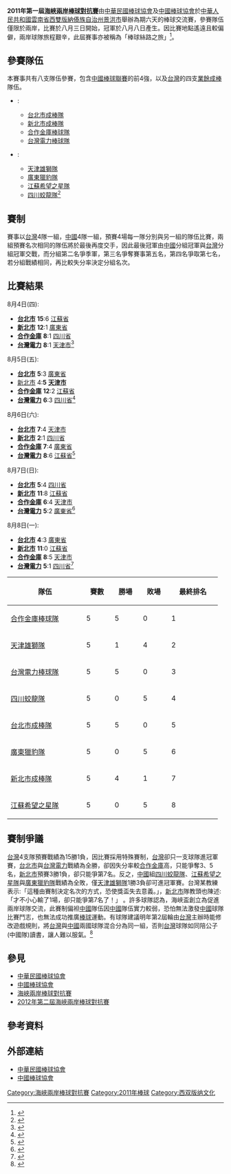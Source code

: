 '''2011年第一屆[[海峽兩岸棒球對抗賽|海峽兩岸棒球對抗賽]]'''由[[中華民國棒球協會|中華民國棒球協會]]及[[中國棒球協會|中國棒球協會]]於[[中華人民共和國|中華人民共和國]][[雲南省|雲南省]][[西雙版納傣族自治州|西雙版納傣族自治州]][[景洪市|景洪市]]舉辦為期六天的棒球交流賽，參賽隊伍僅限於兩岸，比賽於八月三日開始，冠軍於八月八日產生。因比賽地點遙遠且較偏僻，兩岸球隊旅程艱辛，此屆賽事亦被稱為「棒球絲路之旅」<ref> {{cite news| first =育光| last =吳| title =棒球絲路之旅 兩岸八強交鋒| date =2011-08-05| publisher =中時集團| url =http://news.chinatimes.com/sports/11051208/112011080500477.html| work =中時電子報| accessdate =2011-08-06| language =zh-tw}}{{dead link|date=十一月 2017 |bot=InternetArchiveBot }}</ref>。

==參賽隊伍==
本賽事共有八支隊伍參賽，包含[[中國棒球聯賽|中國棒球聯賽]]的前4強，以及[[台灣|台灣]]的四支[[業餘成棒|業餘成棒]]隊伍。

* {{ROC}}:
** [[台北市成棒隊|台北市成棒隊]]
** [[新北市成棒隊|新北市成棒隊]]
** [[合作金庫棒球隊|合作金庫棒球隊]]
** [[台灣電力棒球隊|台灣電力棒球隊]]



* {{PRC}}:
** [[天津雄獅隊|天津雄獅隊]]
** [[廣東獵豹隊|廣東獵豹隊]]
** [[江蘇希望之星隊|江蘇希望之星隊]]
** [[四川蛟龍隊|四川蛟龍隊]]<ref> {{cite news| first =育光| last =吳| title =海峽盃棒賽 發配邊疆好冷清| date =2011-08-03| publisher =中時集團| url =http://news.chinatimes.com/sports/11051208/112011080300504.html| work =中時電子報| accessdate =2011-08-06| language =zh-tw}}{{dead link|date=十一月 2017 |bot=InternetArchiveBot }}</ref>

==賽制==
賽事以[[台灣|台灣]]4隊一組，[[中國|中國]]4隊一組，預賽4場每一隊分別與另一組的隊伍比賽，兩組預賽名次相同的隊伍將於最後再度交手，因此最後冠軍由[[中國|中國]]分組冠軍與[[台灣|台灣]]分組冠軍交戰，而分組第二名爭季軍，第三名爭奪賽事第五名，第四名爭取第七名，若分組戰績相同，再比較失分率決定分組名次。


==比賽結果==

8月4日(四):
* '''[[台北市成棒隊|台北市]]''' '''15''':6  [[江蘇希望之星隊|江蘇省]]
* '''[[新北市成棒隊|新北市]]''' '''12''':1  [[廣東獵豹隊|廣東省]]
* '''[[合作金庫棒球隊|合作金庫]]''' '''8''':1 [[四川蛟龍隊|四川省]]
* '''[[台灣電力棒球隊|台灣電力]]''' '''8''':1 [[天津雄獅隊|天津市]]<ref> {{cite news| first =育光| last =吳| title =大陸隊練兵 台灣首日全勝| date =2011-08-05| publisher =中時集團| url =http://news.chinatimes.com/sports/11051202/112011080500466.html| work =中時電子報| accessdate =2011-08-06| language =zh-tw}}{{dead link|date=十一月 2017 |bot=InternetArchiveBot }}</ref>

8月5日(五):
* '''[[台北市成棒隊|台北市]]''' '''5''':3 [[廣東獵豹隊|廣東省]]
* [[新北市成棒隊|新北市]] 4:'''5''' '''[[天津雄獅隊|天津市]]'''
* '''[[合作金庫棒球隊|合作金庫]]''' '''12''':2 [[江蘇希望之星隊|江蘇省]]
* '''[[台灣電力棒球隊|台灣電力]]''' '''6''':3 [[四川蛟龍隊|四川省]]<ref>{{cite news | first = 靖平 | last = 婁 | title = 兩岸棒球賽 新北市4:5輸給天津隊 | date = 2011-08-05 | publisher = udn.com | url = http://udn.com/NEWS/BREAKINGNEWS/BREAKINGNEWS7/6508688.shtml | work = 聯合新聞網 | accessdate = 2011-08-07 | language = zh-tw | deadurl = yes | archiveurl = https://archive.is/20120715125633/http://udn.com/NEWS/BREAKINGNEWS/BREAKINGNEWS7/6508688.shtml | archivedate = 2012-07-15 }}</ref>

8月6日(六):
* '''[[台北市成棒隊|台北市]]''' '''7''':4 [[天津雄獅隊|天津市]]
* '''[[新北市成棒隊|新北市]]''' '''2''':1 [[四川蛟龍隊|四川省]]
* '''[[合作金庫棒球隊|合作金庫]]''' '''7''':4 [[廣東獵豹隊|廣東省]]
* '''[[台灣電力棒球隊|台灣電力]]''' '''8''':6 [[江蘇希望之星隊|江蘇省]]<ref>{{cite news | first = 靖平 | last = 婁 | title = 陸展細膩球技 台灣4隊險勝 | date = 2011-08-07 | publisher = udn.com | url = http://udn.com/NEWS/SPORTS/SPO1/6510875.shtml | work = 聯合新聞網 | accessdate = 2011-08-07 | language = zh-tw | deadurl = yes | archiveurl = https://archive.is/20120719150515/http://udn.com/NEWS/SPORTS/SPO1/6510875.shtml | archivedate = 2012-07-19 }}</ref>

8月7日(日):
* '''[[台北市成棒隊|台北市]]''' '''5''':4 [[四川蛟龍隊|四川省]]
* '''[[新北市成棒隊|新北市]]''' '''11''':8 [[江蘇希望之星隊|江蘇省]]
* '''[[合作金庫棒球隊|合作金庫]]''' '''6''':4 [[天津雄獅隊|天津市]]
* '''[[台灣電力棒球隊|台灣電力]]''' '''5''':2 [[廣東獵豹隊|廣東省]]<ref>{{cite news| first =靖平| last =婁| title =海峽盃棒球賽 合庫、天津隊爭冠| date =2011-08-07| publisher =udn.com| url =http://udn.com/NEWS/BREAKINGNEWS/BREAKINGNEWS7/6511515.shtml| work =聯合新聞網| accessdate =2011-08-08| language =zh-tw| deadurl =yes| archiveurl =https://archive.is/20120728180944/http://udn.com/NEWS/BREAKINGNEWS/BREAKINGNEWS7/6511515.shtml| archivedate =2012-07-28}}</ref>

8月8日(一):
* '''[[台北市成棒隊|台北市]]''' '''4''':3 [[廣東獵豹隊|廣東省]]
* '''[[新北市成棒隊|新北市]]''' '''11''':0 [[江蘇希望之星隊|江蘇省]]
* '''[[合作金庫棒球隊|合作金庫]]''' '''8''':5 [[天津雄獅隊|天津市]]
* '''[[台灣電力棒球隊|台灣電力]]''' '''5''':1 [[四川蛟龍隊|四川省]]<ref>{{cite news| first =靖平| last =婁| title =海峽杯棒球賽 合庫擊敗天津奪冠| date =2011-08-08| publisher =udn.com| url =http://udn.com/NEWS/BREAKINGNEWS/BREAKINGNEWS7/6513502.shtml| work =聯合新聞網| accessdate =2011-08-08| language =zh-tw| deadurl =yes| archiveurl =https://archive.is/20120717093347/http://udn.com/NEWS/BREAKINGNEWS/BREAKINGNEWS7/6513502.shtml| archivedate =2012-07-17}}</ref>

{| class=wikitable style="text-align:center; font-size:90%"
!width=160|隊伍
!width=50|賽數
!width=50|勝場
!width=50|敗場
!width=100|最終排名
|- 
|align=left|{{flagicon|TWN}}[[合作金庫棒球隊|合作金庫棒球隊]]
| 5 || 5 || 0 || 1
|- 
|align=left|{{flagicon|CHN}}[[天津雄獅隊|天津雄獅隊]]
| 5 || 1 || 4 || 2 
|- 
|align=left|{{flagicon|TWN}}[[台灣電力棒球隊|台灣電力棒球隊]]
| 5 || 5 || 0 || 3
|- 
|align=left|{{flagicon|CHN}}[[四川蛟龍隊|四川蛟龍隊]]
| 5 || 0 || 5 || 4
|- 
|align=left|{{flagicon|TWN}}[[台北市成棒隊|台北市成棒隊]]
| 5 || 5 || 0 || 5    
|- 
|align=left|{{flagicon|CHN}}[[廣東獵豹隊|廣東獵豹隊]]
| 5 || 0 || 5 || 6
|- 
|align=left|{{flagicon|TWN}}[[新北市成棒隊|新北市成棒隊]]
| 5 || 4 || 1 || 7
|- 
|align=left|{{flagicon|CHN}}[[江蘇希望之星隊|江蘇希望之星隊]]
| 5 || 0 || 5 || 8
|}

==賽制爭議==
[[台灣|台灣]]4支隊預賽戰績為15勝1負，因比賽採用特殊賽制，[[台灣|台灣]]卻只一支球隊進冠軍賽，[[台北市成棒隊|台北市]]與[[台灣電力棒球隊|台灣電力]]戰績為全勝，卻因失分率較[[合作金庫棒球隊|合作金庫]]高，只能爭奪3、5名，[[新北市成棒隊|新北市]]預賽3勝1負，卻只能爭第7名。反之，[[中國|中國]]組[[四川蛟龍隊|四川蛟龍隊]]、[[江蘇希望之星隊|江蘇希望之星隊]]與[[廣東獵豹隊|廣東獵豹隊]]戰績為全敗，僅[[天津雄獅隊|天津雄獅隊]]1勝3負卻可進冠軍賽。台灣某教練表示:「這種由賽制決定名次的方式，恐使獎盃失去意義。」，[[新北市成棒隊|新北市]]隊教頭也陳述:「才不小心輸了1場，卻只能爭第7名了！」 。許多球隊認為，海峽盃創立為促進兩岸球隊交流，此賽制偏袒[[中國|中國]]隊伍因[[中國|中國]]隊伍實力較弱，恐怕無法激發[[中國|中國]]球隊比賽鬥志，也無法成功推廣[[棒球|棒球]]運動。有球隊建議明年第2屆輪由[[台灣|台灣]]主辦時能修改遊戲規則，將[[台灣|台灣]]與[[中國|中國]]兩國球隊混合分為同一組，否則[[台灣|台灣]]球隊如同陪公子(中國隊)讀書，讓人難以服氣。<ref> {{cite news| first =育光| last =吳| title =海峽盃棒球賽 合庫今爭霸| date =2011-08-08| publisher =中時集團| url =http://news.chinatimes.com/sports/11051208/112011080800329.html| work =中時電子報| accessdate =2011-08-08| language =zh-tw}}{{dead link|date=十一月 2017 |bot=InternetArchiveBot }}</ref>

==參見==
* [[中華民國棒球協會|中華民國棒球協會]]
* [[中國棒球協會|中國棒球協會]]
* [[海峽兩岸棒球對抗賽|海峽兩岸棒球對抗賽]]
* [[2012年第二屆海峽兩岸棒球對抗賽|2012年第二屆海峽兩岸棒球對抗賽]]



==參考資料==
{{reflist}}

==外部連結==
* [http://www.ctba.org.tw/index.php 中華民國棒球協會]{{Wayback|url=http://www.ctba.org.tw/index.php |date=20110809060351 }}{{zh-tw}}
* [http://baseball.sport.org.cn/ 中國棒球協會]{{Wayback|url=http://baseball.sport.org.cn/ |date=20110728161530 }}{{zh-hans}}

{{海峽兩岸棒球對抗賽}}
{{台灣業餘棒球隊伍}}
{{Chinese Baseball Association}}	

[[Category:海峽兩岸棒球對抗賽|Category:海峽兩岸棒球對抗賽]]
[[Category:2011年棒球|Category:2011年棒球]]
[[Category:西双版纳文化|Category:西双版纳文化]]